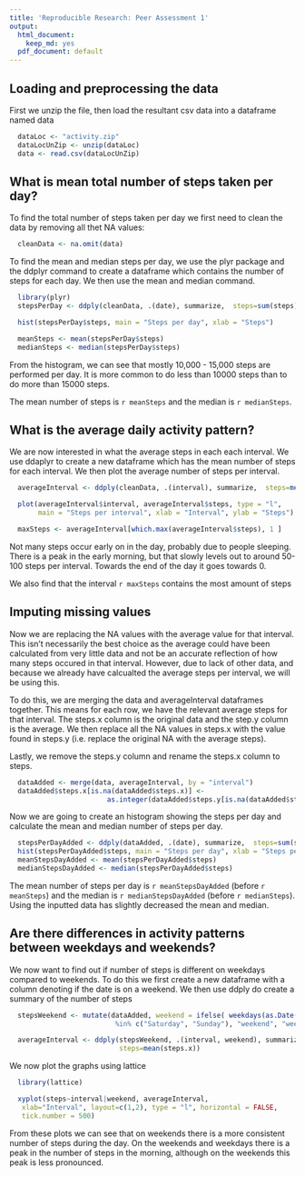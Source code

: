 ```yaml
---
title: 'Reproducible Research: Peer Assessment 1'
output:
  html_document:
    keep_md: yes
  pdf_document: default
---
```



## Loading and preprocessing the data
First we unzip the file, then load the resultant csv data into a dataframe named 
data
```r
  dataLoc <- "activity.zip"
  dataLocUnZip <- unzip(dataLoc)
  data <- read.csv(dataLocUnZip)
```

## What is mean total number of steps taken per day?
To find the total number of steps taken per day we first need to clean the data
by removing all thet NA values: 
```r
  cleanData <- na.omit(data)
```
To find the mean and median steps per day, we use the plyr package and the 
ddplyr command to create a dataframe which contains the number of steps for each
day. We then use the mean and median command. 

```r
  library(plyr)
  stepsPerDay <- ddply(cleanData, .(date), summarize,  steps=sum(steps))

  hist(stepsPerDay$steps, main = "Steps per day", xlab = "Steps")

  meanSteps <- mean(stepsPerDay$steps)
  medianSteps <- median(stepsPerDay$steps)
```
From the histogram, we can see that mostly 10,000 - 15,000 steps are performed
per day. It is more common to do less than 10000 steps than to do more than 15000
steps. 

The mean number of steps is `r meanSteps` and the median is `r medianSteps`.  

## What is the average daily activity pattern?
We are now interested in what the average steps in each each interval. We use 
ddaplyr to create a new dataframe which has the mean number of steps for each 
interval. We then plot the average number of steps per interval. 


```r
  averageInterval <- ddply(cleanData, .(interval), summarize,  steps=mean(steps))

  plot(averageInterval$interval, averageInterval$steps, type = "l", 
       main = "Steps per interval", xlab = "Interval", ylab = "Steps")

  maxSteps <- averageInterval[which.max(averageInterval$steps), 1 ]
```

Not many steps occur early on in the day, probably due to people sleeping. There 
is a peak in the early morning, but that slowly levels out to around 50-100 steps
per interval. Towards the end of the day it goes towards 0. 

We also find that the interval `r maxSteps` contains the most amount of steps

## Imputing missing values
Now we are replacing the NA values with the average value for that interval. This 
isn't necessarily the best choice as the average could have been calculated from
very little data and not be an accurate reflection of how many steps occured in
that interval. However, due to lack of other data, and because we already have
calcualted the average steps per interval, we will be using this.

To do this, we are merging the data and averageInterval dataframes together. 
This means for each row, we have the relevant average steps for that interval. 
The steps.x column is the original data and the step.y column is the average. We
then replace all the NA values in steps.x with the value found in steps.y (i.e.
replace the original NA with the average steps).

Lastly, we remove the steps.y column and rename the steps.x column to steps.


```r
  dataAdded <- merge(data, averageInterval, by = "interval")
  dataAdded$steps.x[is.na(dataAdded$steps.x)] <- 
                        as.integer(dataAdded$steps.y[is.na(dataAdded$steps.x)])
```
Now we are going to create an histogram showing the steps per day and calculate
the mean and median number of steps per day.

```r
  stepsPerDayAdded <- ddply(dataAdded, .(date), summarize,  steps=sum(steps.x))
  hist(stepsPerDayAdded$steps, main = "Steps per day", xlab = "Steps per day")
  meanStepsDayAdded <- mean(stepsPerDayAdded$steps)
  medianStepsDayAdded <- median(stepsPerDayAdded$steps)
```

The mean number of steps per day is `r meanStepsDayAdded` (before `r meanSteps`) 
and the median is `r medianStepsDayAdded` (before `r medianSteps`). Using the 
inputted data has slightly decreased the mean and median. 



## Are there differences in activity patterns between weekdays and weekends?
We now want to find out if number of steps is different on weekdays compared to
weekends. To do this we first create a new dataframe with a column denoting if
the date is on a weekend. We then use ddply do create a summary of the number
of steps
```r
  stepsWeekend <- mutate(dataAdded, weekend = ifelse( weekdays(as.Date(date)) 
                          %in% c("Saturday", "Sunday"), "weekend", "weekday"))

  averageInterval <- ddply(stepsWeekend, .(interval, weekend), summarize,  
                           steps=mean(steps.x))
```

We now plot the graphs using lattice

```r
  library(lattice) 

  xyplot(steps~interval|weekend, averageInterval,
   xlab="Interval", layout=c(1,2), type = "l", horizontal = FALSE, 
   tick.number = 500)
```

From these plots we can see that on weekends there is a more consistent number of
steps during the day. On the weekends and weekdays there is a peak in the number 
of steps in the morning, although on the weekends this peak is less pronounced.
